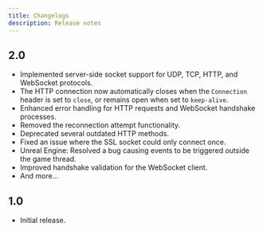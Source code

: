 ```yaml
---
title: Changelogs
description: Release notes
---
```


## 2.0

* Implemented server-side socket support for UDP, TCP, HTTP, and WebSocket protocols.
* The HTTP connection now automatically closes when the `Connection` header is set to `close`, or remains open when set to `keep-alive`.
* Enhanced error handling for HTTP requests and WebSocket handshake processes.
* Removed the reconnection attempt functionality.
* Deprecated several outdated HTTP methods.
* Fixed an issue where the SSL socket could only connect once.
* Unreal Engine: Resolved a bug causing events to be triggered outside the game thread.
* Improved handshake validation for the WebSocket client.
* And more...

## 1.0

* Initial release.